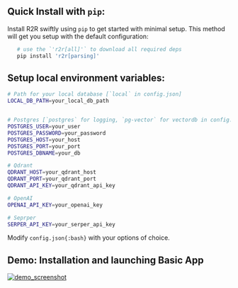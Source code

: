 ## Quick Install with `pip`:

Install R2R swiftly using `pip` to get started with minimal setup. This method will get you setup with the default configuration:

```bash
   # use the `'r2r[all]'` to download all required deps
   pip install 'r2r[parsing]'
```

## Setup local environment variables:

```bash
# Path for your local database [`local` in config.json]
LOCAL_DB_PATH=your_local_db_path


# Postgres [`postgres` for logging, `pg-vector` for vectordb in config.json]
POSTGRES_USER=your_user
POSTGRES_PASSWORD=your_password
POSTGRES_HOST=your_host
POSTGRES_PORT=your_port
POSTGRES_DBNAME=your_db

# Qdrant
QDRANT_HOST=your_qdrant_host
QDRANT_PORT=your_qdrant_port
QDRANT_API_KEY=your_qdrant_api_key

# OpenAI
OPENAI_API_KEY=your_openai_key

# Seprper
SERPER_API_KEY=your_serper_api_key
```

Modify `config.json{:bash}` with your options of choice.

## Demo: Installation and launching Basic App

[![demo_screenshot](./demo_screenshot.png)](https://github.com/SciPhi-AI/R2R/assets/68796651/01fee645-1beb-4096-9e7d-7d0fa01386ea)
